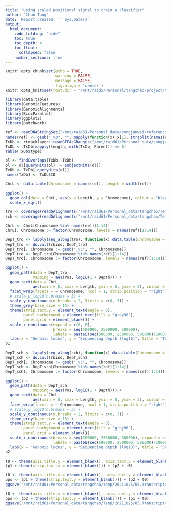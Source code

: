 ```yaml
---
title: "Using scaled positional signal to train a classifier"
author: "Chao Tang"
date: 'Report created: `r Sys.Date()`'
output: 
  html_document: 
    code_folding: "hide"
    toc: true
    toc_depth: 4
    toc_float: 
      collapsed: false
    number_sections: true
---
```


```r
knitr::opts_chunk$set(echo = TRUE, 
                      warning = FALSE, 
                      message = FALSE, 
                      fig.align = 'center')
knitr::opts_knit$set(root.dir = "/mnt/raid5/Personal/tangchao/project/Nanopore/BarcodeDecomplex")
```

```r
library(data.table)
library(GenomicFeatures)
library(GenomicAlignments)
library(BiocParallel)
library(ggplot2)
library(patchwork)
```

```r
ref <- readDNAStringSet("/mnt/raid61/Personal_data/songjunwei/reference/plasmoDB/fa/PlasmoDB-53_PbergheiANKA_Genome.fasta")
names(ref) <- gsub("_v3", "", mapply(function(x) x[1], strsplit(names(ref), " \\| ")))
TxDb <- rtracklayer::readGFFAsGRanges("/mnt/raid61/Personal_data/songjunwei/reference/plasmoDB/gff/PlasmoDB-53_PbergheiANKA.gff")
TxDb <- TxDb[mapply(length, with(TxDb, Parent)) == 0]
table(TxDb$type)

ol <- findOverlaps(TxDb, TxDb)
ol <- ol[queryHits(ol) != subjectHits(ol)]
TxDb <- TxDb[-queryHits(ol)]
names(TxDb) <- TxDb$ID
```

```r
ChrL <- data.table(Chromosome = names(ref), Length = width(ref))
```

```r
ggplot() + 
  geom_col(data = ChrL, aes(x = Length, y = Chromosome), colour = "black", fill = "NA") + 
  scale_x_sqrt()
```

```r
tro <- coverage(readGAlignments("/mnt/raid61/Personal_data/tangchao/Temp/20211025/05.TranscriptClean/RTA-03.minimap2genome.bam"))
sch <- coverage(readGAlignments("/mnt/raid61/Personal_data/tangchao/Temp/20211025/05.TranscriptClean/RTA-17.minimap2genome.bam"))
```

```r
ChrL <- ChrL[Chromosome %in% names(ref)[1:14]]
ChrL[, Chromosome := factor(Chromosome, levels = names(ref)[1:14])]
```

```r
DepT_tro <- lapply(seq_along(tro), function(x) data.table(Chromosome = names(tro)[x], Pos = seq_len(length(tro[[x]])), Depth = as.numeric(tro[[x]])))
DepT_tro <- do.call(rbind, DepT_tro)
DepT_tro[, Chromosome := gsub("_v3", "", Chromosome)]
DepT_tro <- DepT_tro[Chromosome %in% names(ref)[1:14]]
DepT_tro[, Chromosome := factor(Chromosome, levels = names(ref)[1:14])]
```

```r
ggplot() + 
  geom_path(data = DepT_tro, 
            mapping = aes(Pos, log10(1 + Depth))) + 
  geom_rect(data = ChrL, 
            aes(xmin = 0, xmax = Length, ymin = 0, ymax = 3), colour = "black", fill = "NA") + 
  facet_wrap(facets = ~ Chromosome, ncol = 1, strip.position = "right") + 
  # scale_y_log10(n.breaks = 3) + 
  scale_y_continuous(n.breaks = 2, limits = c(0, 3)) +
  theme_grey(base_size = 15) +
  theme(strip.text.y = element_text(angle = 0), 
        panel.background = element_rect(fill = "grey90"), 
        panel.grid = element_blank()) + 
  scale_x_continuous(expand = c(0, 0), 
                     breaks = seq(500000, 2500000, 500000), 
                     labels = paste0(seq(500000, 2500000, 500000)/1000000, " Mb")) + 
  labs(x = "Genomic locus", y = "Sequencing depth (log10)", title = "Trophozoite (RTA-03)") -> p1
p1
```

```r
DepT_sch <- lapply(seq_along(sch), function(x) data.table(Chromosome = names(sch)[x], Pos = seq_len(length(sch[[x]])), Depth = as.numeric(sch[[x]])))
DepT_sch <- do.call(rbind, DepT_sch)
DepT_sch[, Chromosome := gsub("_v3", "", Chromosome)]
DepT_sch <- DepT_sch[Chromosome %in% names(ref)[1:14]]
DepT_sch[, Chromosome := factor(Chromosome, levels = names(ref)[1:14])]
```

```r
ggplot() + 
  geom_path(data = DepT_sch, 
            mapping = aes(Pos, log10(1 + Depth))) + 
  geom_rect(data = ChrL, 
            aes(xmin = 0, xmax = Length, ymin = 0, ymax = 3), colour = "black", fill = "NA") + 
  facet_wrap(facets = ~ Chromosome, ncol = 1, strip.position = "right") + 
  # scale_y_log10(n.breaks = 3) + 
  scale_y_continuous(n.breaks = 2, limits = c(0, 3)) +
  theme_grey(base_size = 15) +
  theme(strip.text.y = element_text(angle = 0), 
        panel.background = element_rect(fill = "grey90"), 
        panel.grid = element_blank()) + 
  scale_x_continuous(breaks = seq(500000, 2500000, 500000), expand = c(0, 0),
                     labels = paste0(seq(500000, 2500000, 500000)/1000000, " Mb")) + 
  labs(x = "Genomic locus", y = "Sequencing depth (log10)", title = "Schizont (RTA-17)") -> p2
p2
```

```r
t0 <- theme(axis.title.y = element_blank(), axis.text.y = element_blank(), axis.ticks.y = element_blank())
(p1 + theme(strip.text.y = element_blank())) + (p2 + t0)
```

```r
t0 <- theme(axis.title.y = element_blank(), axis.text.y = element_blank(), axis.ticks.y = element_blank())
pps <- (p1 + theme(strip.text.y = element_blank())) + (p2 + t0)
ggsave("/mnt/raid61/Personal_data/tangchao/Temp/20211025/05.TranscriptClean/Genome_Coverage.pdf", pps, width = 8.6, height = 6)
```

```r
t0 <- theme(axis.title.y = element_blank(), axis.text.y = element_blank(), axis.ticks.y = element_blank())
pps <- (p2 + theme(strip.text.y = element_blank())) + (p1 + t0)
ggsave("/mnt/raid61/Personal_data/tangchao/Temp/20211025/05.TranscriptClean/Genome_Coverage2.pdf", pps, width = 8.6, height = 6)
```

